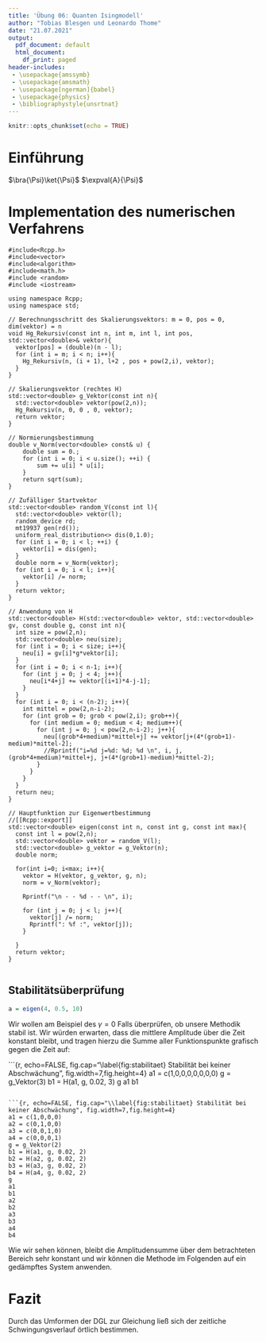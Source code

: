 ```yaml
---
title: 'Übung 06: Quanten Isingmodell'
author: "Tobias Blesgen und Leonardo Thome"
date: "21.07.2021"
output:
  pdf_document: default
  html_document:
    df_print: paged
header-includes: 
 - \usepackage{amssymb}
 - \usepackage{amsmath}
 - \usepackage[ngerman]{babel}
 - \usepackage{physics}
 - \bibliographystyle{unsrtnat}
---
```


[//]: # Ausführbefehl im allgemeinen: ``render("ComputerPhysik06.Rmd")``

```r
knitr::opts_chunk$set(echo = TRUE)
```

# Einführung

\begin{equation}
  H = \sum^{N-2}_{i=0} \sigma_i^x \otimes \sigma^x_{i+1} + g \sum_{i=0}^{N-1} \sigma^z_i
\end{equation}

$\bra{\Psi}\ket{\Psi}$ $\expval{A}{\Psi}$

# Implementation des numerischen Verfahrens



```Rcpp
#include<Rcpp.h>
#include<vector>
#include<algorithm>
#include<math.h>  
#include <random>
#include <iostream>

using namespace Rcpp;
using namespace std;

// Berechnungsschritt des Skalierungsvektors: m = 0, pos = 0, dim(vektor) = n
void Hg_Rekursiv(const int n, int m, int l, int pos, std::vector<double>& vektor){
  vektor[pos] = (double)(n - l);
  for (int i = m; i < n; i++){
    Hg_Rekursiv(n, (i + 1), l+2 , pos + pow(2,i), vektor);
  }
}

// Skalierungsvektor (rechtes H)
std::vector<double> g_Vektor(const int n){
  std::vector<double> vektor(pow(2,n));
  Hg_Rekursiv(n, 0, 0 , 0, vektor);
  return vektor;
}

// Normierungsbestimmung
double v_Norm(vector<double> const& u) {
    double sum = 0.;
    for (int i = 0; i < u.size(); ++i) {
        sum += u[i] * u[i];
    }
    return sqrt(sum);
}

// Zufälliger Startvektor
std::vector<double> random_V(const int l){
  std::vector<double> vektor(l);
  random_device rd; 
  mt19937 gen(rd()); 
  uniform_real_distribution<> dis(0,1.0);
  for (int i = 0; i < l; ++i) {
    vektor[i] = dis(gen);
  }
  double norm = v_Norm(vektor);
  for (int i = 0; i < l; i++){
    vektor[i] /= norm;
  }
  return vektor;
}

// Anwendung von H
std::vector<double> H(std::vector<double> vektor, std::vector<double> gv, const double g, const int n){
  int size = pow(2,n);
  std::vector<double> neu(size);
  for (int i = 0; i < size; i++){
    neu[i] = gv[i]*g*vektor[i];
  }
  for (int i = 0; i < n-1; i++){
    for (int j = 0; j < 4; j++){
      neu[i*4+j] += vektor[(i+1)*4-j-1];
    }
  }
  for (int i = 0; i < (n-2); i++){
    int mittel = pow(2,n-i-2);
    for (int grob = 0; grob < pow(2,i); grob++){
      for (int medium = 0; medium < 4; medium++){
        for (int j = 0; j < pow(2,n-i-2); j++){
          neu[(grob*4+medium)*mittel+j] += vektor[j+(4*(grob+1)-medium)*mittel-2];
          //Rprintf("i=%d j=%d: %d; %d \n", i, j, (grob*4+medium)*mittel+j, j+(4*(grob+1)-medium)*mittel-2);
        }
      }
    }
  }
  return neu;
}

// Hauptfunktion zur Eigenwertbestimmung
//[[Rcpp::export]]
std::vector<double> eigen(const int n, const int g, const int max){
  const int l = pow(2,n);
  std::vector<double> vektor = random_V(l);
  std::vector<double> g_vektor = g_Vektor(n);
  double norm;
  
  for(int i=0; i<max; i++){
    vektor = H(vektor, g_vektor, g, n);
    norm = v_Norm(vektor);
    
    Rprintf("\n - - %d - - \n", i);
    
    for (int j = 0; j < l; j++){
      vektor[j] /= norm;
      Rprintf(": %f :", vektor[j]);
    }
    
  }
  return vektor;
}


```



## Stabilitätsüberprüfung

```r
a = eigen(4, 0.5, 10)

```


Wir wollen am Beispiel des $\gamma = 0$ Falls überprüfen, ob unsere Methodik stabil ist. Wir würden erwarten, dass die mittlere Amplitude über die Zeit konstant bleibt, und tragen hierzu die Summe aller Funktionspunkte grafisch gegen die Zeit auf:

```{r, echo=FALSE, fig.cap="\\label{fig:stabilitaet} Stabilität bei keiner Abschwächung", fig.width=7,fig.height=4}
a1 = c(1,0,0,0,0,0,0,0)
g = g_Vektor(3)
b1 = H(a1, g, 0.02, 3)
g
a1
b1

```

```{r, echo=FALSE, fig.cap="\\label{fig:stabilitaet} Stabilität bei keiner Abschwächung", fig.width=7,fig.height=4}
a1 = c(1,0,0,0)
a2 = c(0,1,0,0)
a3 = c(0,0,1,0)
a4 = c(0,0,0,1)
g = g_Vektor(2)
b1 = H(a1, g, 0.02, 2)
b2 = H(a2, g, 0.02, 2)
b3 = H(a3, g, 0.02, 2)
b4 = H(a4, g, 0.02, 2)
g
a1
b1
a2
b2
a3
b3
a4
b4
```

Wie wir sehen können, bleibt die Amplitudensumme über dem betrachteten Bereich sehr konstant und wir können die Methode im Folgenden auf ein gedämpftes System anwenden.


# Fazit
Durch das Umformen der DGL zur Gleichung \ref{Punktformel} ließ sich der zeitliche Schwingungsverlauf örtlich bestimmen.


\begin{thebibliography}{99}
\bibitem{demtroeder} 
Wolfgang Demtröder, \textit{Experimentalphysik 1, Mechanik und Wärme}, SpringerSpektrum, Auflage 8, 2018, Seite 334.

\end{thebibliography}
